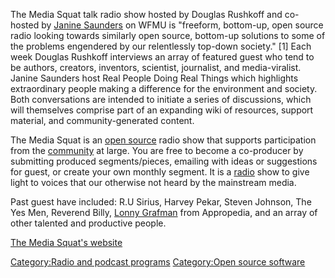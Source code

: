 The Media Squat talk radio show hosted by Douglas Rushkoff and co-hosted by [[User:JanineSaunders|Janine Saunders]] on WFMU is "freeform, bottom-up, open source radio looking towards similarly open source, bottom-up solutions to some of the problems engendered by our relentlessly top-down society." [1] Each week Douglas Rushkoff interviews an array of featured guest who tend to be authors, creators, inventors, scientist, journalist, and media-viralist. Janine Saunders host Real People Doing Real Things which highlights extraordinary people making a difference for the environment and society. Both conversations are intended to initiate a series of discussions, which will themselves comprise part of an expanding wiki of resources, support material, and community-generated content.

The Media Squat is an [[open source]] radio show that supports participation from the [[community]] at large. You are free to become a co-producer by submitting produced segments/pieces, emailing with ideas or suggestions for guest, or create your own monthly segment. It is a [[radio]] show to give light to voices that our otherwise not heard by the mainstream media. 

Past guest have included: R.U Sirius, Harvey Pekar, Steven Johnson, The Yes Men, Reverend Billy, [[User:Lonny|Lonny Grafman]] from Appropedia, and an array of other talented and productive people.

[http://www.mediasquat.com The Media Squat's website]

[[Category:Radio and podcast programs]]
[[Category:Open source software]]